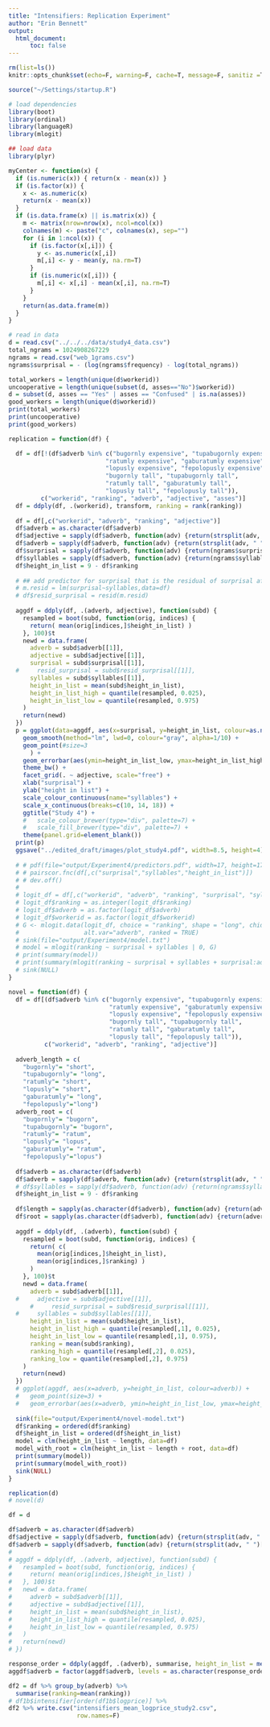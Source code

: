 ```yaml
---
title: "Intensifiers: Replication Experiment"
author: "Erin Bennett"
output: 
  html_document:
      toc: false
---
```


```r
rm(list=ls())
knitr::opts_chunk$set(echo=F, warning=F, cache=T, message=F, sanitiz =T, fig.width = 5, fig.height = 3)
```

```r
source("~/Settings/startup.R")

# load dependencies
library(boot)
library(ordinal)
library(languageR)
library(mlogit)
```

```r
## load data
library(plyr)

myCenter <- function(x) {
  if (is.numeric(x)) { return(x - mean(x)) }
  if (is.factor(x)) {
    x <- as.numeric(x)
    return(x - mean(x))
  }
  if (is.data.frame(x) || is.matrix(x)) {
    m <- matrix(nrow=nrow(x), ncol=ncol(x))
    colnames(m) <- paste("c", colnames(x), sep="")
    for (i in 1:ncol(x)) {
      if (is.factor(x[,i])) {
        y <- as.numeric(x[,i])
        m[,i] <- y - mean(y, na.rm=T)
      }
      if (is.numeric(x[,i])) {
        m[,i] <- x[,i] - mean(x[,i], na.rm=T)
      }
    }
    return(as.data.frame(m))
  }
}

# read in data
d = read.csv("../../../data/study4_data.csv")
total_ngrams = 1024908267229
ngrams = read.csv("web_1grams.csv")
ngrams$surprisal = - (log(ngrams$frequency) - log(total_ngrams))

total_workers = length(unique(d$workerid))
uncooperative = length(unique(subset(d, asses=="No")$workerid))
d = subset(d, asses == "Yes" | asses == "Confused" | is.na(asses))
good_workers = length(unique(d$workerid))
print(total_workers)
print(uncooperative)
print(good_workers)

replication = function(df) {

  df = df[!(df$adverb %in% c("bugornly expensive", "tupabugornly expensive",
                           "ratumly expensive", "gaburatumly expensive",
                           "lopusly expensive", "fepolopusly expensive",
                           "bugornly tall", "tupabugornly tall",
                           "ratumly tall", "gaburatumly tall",
                           "lopusly tall", "fepolopusly tall")),
         c("workerid", "ranking", "adverb", "adjective", "asses")]
  df = ddply(df, .(workerid), transform, ranking = rank(ranking))
  
  df = df[,c("workerid", "adverb", "ranking", "adjective")]
  df$adverb = as.character(df$adverb)
  df$adjective = sapply(df$adverb, function(adv) {return(strsplit(adv, " ")[[1]][2])})
  df$adverb = sapply(df$adverb, function(adv) {return(strsplit(adv, " ")[[1]][1])})
  df$surprisal = sapply(df$adverb, function(adv) {return(ngrams$surprisal[adv == as.character(ngrams$ngram)][1])})
  df$syllables = sapply(df$adverb, function(adv) {return(ngrams$syllables[adv == as.character(ngrams$ngram)][1])})
  df$height_in_list = 9 - df$ranking
  
  # ## add predictor for surprisal that is the residual of surprisal after being predicted by syllables
  # m.resid = lm(surprisal~syllables,data=df)
  # df$resid_surprisal = resid(m.resid)
  
  aggdf = ddply(df, .(adverb, adjective), function(subd) {
    resampled = boot(subd, function(orig, indices) {
      return( mean(orig[indices,]$height_in_list) )
    }, 100)$t
    newd = data.frame(
      adverb = subd$adverb[[1]],
      adjective = subd$adjective[[1]],
      surprisal = subd$surprisal[[1]],
  #     resid_surprisal = subd$resid_surprisal[[1]],
      syllables = subd$syllables[[1]],
      height_in_list = mean(subd$height_in_list),
      height_in_list_high = quantile(resampled, 0.025),
      height_in_list_low = quantile(resampled, 0.975)
    )
    return(newd)
  })
  p = ggplot(data=aggdf, aes(x=surprisal, y=height_in_list, colour=as.numeric(syllables))) +
    geom_smooth(method="lm", lwd=0, colour="gray", alpha=1/10) +
    geom_point(#size=3
      ) +
    geom_errorbar(aes(ymin=height_in_list_low, ymax=height_in_list_high, x=surprisal), width=0) +
    theme_bw() +
    facet_grid(. ~ adjective, scale="free") +
    xlab("surprisal") +
    ylab("height in list") +
    scale_colour_continuous(name="syllables") +
    scale_x_continuous(breaks=c(10, 14, 18)) +
    ggtitle("Study 4") +
    #   scale_colour_brewer(type="div", palette=7) +
    #   scale_fill_brewer(type="div", palette=7) +
    theme(panel.grid=element_blank())
  print(p)
  ggsave("../edited_draft/images/plot_study4.pdf", width=8.5, height=4)
  
  # # pdf(file="output/Experiment4/predictors.pdf", width=17, height=17)
  # # pairscor.fnc(df[,c("surprisal","syllables","height_in_list")])
  # # dev.off()
  # 
  # logit_df = df[,c("workerid", "adverb", "ranking", "surprisal", "syllables", "adjective")]
  # logit_df$ranking = as.integer(logit_df$ranking)
  # logit_df$adverb = as.factor(logit_df$adverb)
  # logit_df$workerid = as.factor(logit_df$workerid)
  # G <- mlogit.data(logit_df, choice = "ranking", shape = "long", chid.var="workerid",
  #                  alt.var="adverb", ranked = TRUE)
  # sink(file="output/Experiment4/model.txt")
  # model = mlogit(ranking ~ surprisal + syllables | 0, G)
  # print(summary(model))
  # print(summary(mlogit(ranking ~ surprisal + syllables + surprisal:adjective + syllables:adjective | 0, G)))
  # sink(NULL)
}

novel = function(df) {
  df = df[(df$adverb %in% c("bugornly expensive", "tupabugornly expensive",
                            "ratumly expensive", "gaburatumly expensive",
                            "lopusly expensive", "fepolopusly expensive",
                            "bugornly tall", "tupabugornly tall",
                            "ratumly tall", "gaburatumly tall",
                            "lopusly tall", "fepolopusly tall")),
          c("workerid", "adverb", "ranking", "adjective")]
  
  adverb_length = c(
    "bugornly"= "short",
    "tupabugornly"= "long",
    "ratumly"= "short",
    "lopusly"= "short",
    "gaburatumly"= "long",
    "fepolopusly"="long")
  adverb_root = c(
    "bugornly"= "bugorn",
    "tupabugornly"= "bugorn",
    "ratumly"= "ratum",
    "lopusly"= "lopus",
    "gaburatumly"= "ratum",
    "fepolopusly"="lopus")
  
  df$adverb = as.character(df$adverb)
  df$adverb = sapply(df$adverb, function(adv) {return(strsplit(adv, " ")[[1]][1])})
  # df$syllables = sapply(df$adverb, function(adv) {return(ngrams$syllables[adv == as.character(ngrams$ngram)][1])})
  df$height_in_list = 9 - df$ranking
  
  df$length = sapply(as.character(df$adverb), function(adv) {return(adverb_length[adv])})
  df$root = sapply(as.character(df$adverb), function(adv) {return(adverb_root[adv])})
  
  aggdf = ddply(df, .(adverb), function(subd) {
    resampled = boot(subd, function(orig, indices) {
      return( c(
        mean(orig[indices,]$height_in_list),
        mean(orig[indices,]$ranking) )
      )
    }, 100)$t
    newd = data.frame(
      adverb = subd$adverb[[1]],
  #     adjective = subd$adjective[[1]],
      #     resid_surprisal = subd$resid_surprisal[[1]],
  #     syllables = subd$syllables[[1]],
      height_in_list = mean(subd$height_in_list),
      height_in_list_high = quantile(resampled[,1], 0.025),
      height_in_list_low = quantile(resampled[,1], 0.975),
      ranking = mean(subd$ranking),
      ranking_high = quantile(resampled[,2], 0.025),
      ranking_low = quantile(resampled[,2], 0.975)
    )
    return(newd)
  })
  # ggplot(aggdf, aes(x=adverb, y=height_in_list, colour=adverb)) +
  #   geom_point(size=3) +
  #   geom_errorbar(aes(x=adverb, ymin=height_in_list_low, ymax=height_in_list_high))
  
  sink(file="output/Experiment4/novel-model.txt")
  df$ranking = ordered(df$ranking)
  df$height_in_list = ordered(df$height_in_list)
  model = clm(height_in_list ~ length, data=df)
  model_with_root = clm(height_in_list ~ length + root, data=df)
  print(summary(model))
  print(summary(model_with_root))
  sink(NULL)
}

replication(d)
# novel(d)

df = d

df$adverb = as.character(df$adverb)
df$adjective = sapply(df$adverb, function(adv) {return(strsplit(adv, " ")[[1]][2])})
df$adverb = sapply(df$adverb, function(adv) {return(strsplit(adv, " ")[[1]][1])})
# 
# aggdf = ddply(df, .(adverb, adjective), function(subd) {
#   resampled = boot(subd, function(orig, indices) {
#     return( mean(orig[indices,]$height_in_list) )
#   }, 100)$t
#   newd = data.frame(
#     adverb = subd$adverb[[1]],
#     adjective = subd$adjective[[1]],
#     height_in_list = mean(subd$height_in_list),
#     height_in_list_high = quantile(resampled, 0.025),
#     height_in_list_low = quantile(resampled, 0.975)
#   )
#   return(newd)
# })

response_order = ddply(aggdf, .(adverb), summarise, height_in_list = mean(height_in_list))
aggdf$adverb = factor(aggdf$adverb, levels = as.character(response_order$adverb)[order(response_order$height_in_list)])
```

```r
df2 = df %>% group_by(adverb) %>%
  summarise(ranking=mean(ranking))
# df1b$intensifier[order(df1b$logprice)] %>%
df2 %>% write.csv("intensifiers_mean_logprice_study2.csv",
                   row.names=F)
```
